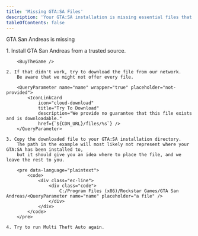 ```yaml
---
title: 'Missing GTA:SA Files'
description: 'Your GTA:SA installation is missing essential files that are required by GTA.'
tableOfContents: false
---
```



GTA San Andreas is missing <code><QueryParameter name="name" placeholder="a file" /></code>

<Steps>
    1. Install GTA San Andreas from a trusted source.

        <BuyTheGame />

    2. If that didn't work, try to download the file from our network.  
        Be aware that we might not offer every file.

        <QueryParameter name="name" wrapper="true" placeholder="not-provided">
            <IconLinkCard
                icon="cloud-download"
                title="Try To Download"
                description="We provide no guarantee that this file exists and is downloadable."
                href={`${CDN_URL}/files/%s`} />
        </QueryParameter>

    3. Copy the downloaded file to your GTA:SA installation directory.  
        The path in the example will most likely not represent where your GTA:SA has been installed to,
        but it should give you an idea where to place the file, and we leave the rest to you.

        <pre data-language="plaintext">
            <code>
                <div class="ec-line">
                    <div class="code">
                        C:/Program Files (x86)/Rockstar Games/GTA San Andreas/<QueryParameter name="name" placeholder="a file" />
                    </div>
                </div>
            </code>
        </pre>

    4. Try to run Multi Theft Auto again.
</Steps>
